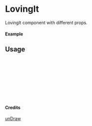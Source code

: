 
<Meta of={LovingIt} title="unDraw/LovingIt" />

# LovingIt

LovingIt component with different props.

#### Example

<Canvas of={LovingIt.Primary} />

## Usage

```ts
import { LovingIt } from "yadl-ui";

const Example = () => {
  return (
      <LovingIt />
  );
};

export default Example;
```

#### Credits
[unDraw](https://undraw.co/illustrations)
